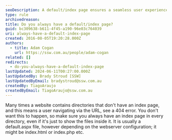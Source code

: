 ```yaml
---
seoDescription: A default/index page ensures a seamless user experience by preventing 404 errors when navigating via URL
type: rule
archivedreason:
title: Do you always have a default/index page?
guid: bc309638-b611-4f45-a190-96e03c764039
uri: always-have-a-default-index-page
created: 2016-08-05T19:20:28.000Z
authors:
  - title: Adam Cogan
    url: https://ssw.com.au/people/adam-cogan
related: []
redirects:
  - do-you-always-have-a-default-index-page
lastUpdated: 2024-06-11T00:27:00.000Z
lastUpdatedBy: Brady Stroud [SSW]
lastUpdatedByEmail: bradystroud@ssw.com.au
createdBy: TiagoAraujo
createdByEmail: TiagoAraujo@ssw.com.au
---
```


Many times a website contains directories that don't have an index page, and this means a user navigating via the URL, see a 404 error. You don't want this to happen, so make sure you always have an index page in every directory, even if it's just to show the files inside it.
It is usually a default.aspx file, however depending on the webserver configuration; it might be index.html or index.php etc.
